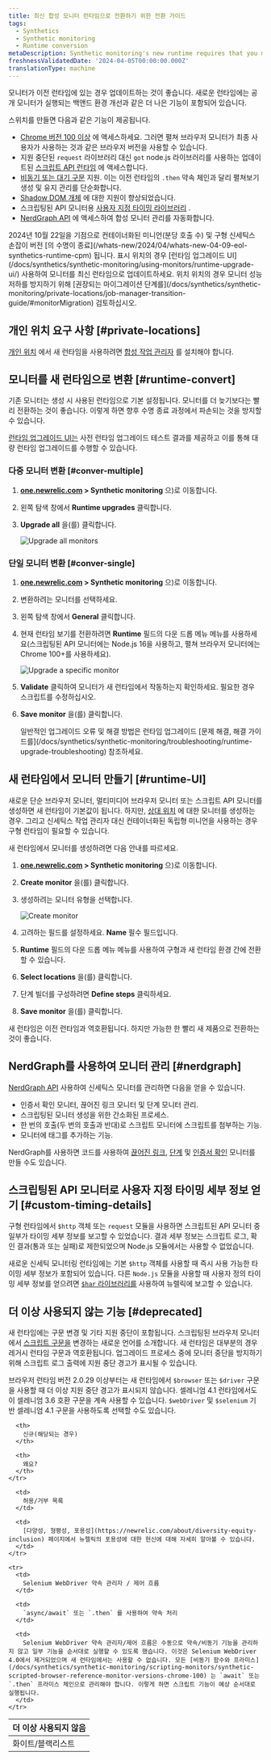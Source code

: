 ```yaml
---
title: 최신 합성 모니터 런타임으로 전환하기 위한 전환 가이드
tags:
  - Synthetics
  - Synthetic monitoring
  - Runtime conversion
metaDescription: Synthetic monitoring's new runtime requires that you make some changes to your already existing monitors.
freshnessValidatedDate: '2024-04-05T00:00:00.000Z'
translationType: machine
---
```





모니터가 이전 런타임에 있는 경우 업데이트하는 것이 좋습니다. 새로운 런타임에는 공개 모니터가 실행되는 백앤드 환경 개선과 같은 더 나은 기능이 포함되어 있습니다.

스위치를 만들면 다음과 같은 기능이 제공됩니다.

* [Chrome 버전 100 이상](/docs/synthetics/synthetic-monitoring/scripting-monitors/synthetic-scripted-browser-reference-monitor-versions-chrome-100) 에 액세스하세요. 그러면 펼쳐 브라우저 모니터가 최종 사용자가 사용하는 것과 같은 브라우저 버전을 사용할 수 있습니다.
* 지원 중단된 `request` 라이브러리 대신 `got` node.js 라이브러리를 사용하는 업데이트된 [스크립트 API 런타임](/docs/synthetics/synthetic-monitoring/using-monitors/manage-monitor-runtimes/#apidependencies) 에 액세스합니다.
* [비동기 또는 대기 구문](/docs/synthetics/synthetic-monitoring/using-monitors/manage-monitor-runtimes/#browserdependencies) 지원. 이는 이전 런타임의 `.then` 약속 체인과 달리 펼쳐보기 생성 및 유지 관리를 단순화합니다.
* [Shadow DOM 개체](/docs/synthetics/synthetic-monitoring/scripting-monitors/synthetic-scripted-browser-reference-monitor-versions-chrome-100/#shadow) 에 대한 지원이 향상되었습니다.
* 스크립팅된 API 모니터용 [사용자 지정 타이밍 라이브러리](/docs/synthetics/synthetic-monitoring/scripting-monitors/custom-timing-details) .
* [NerdGraph API](/docs/apis/nerdgraph/examples/nerdgraph-synthetics-tutorial) 에 액세스하여 합성 모니터 관리를 자동화합니다.

<Callout variant="important">
  2024년 10월 22일을 기점으로 컨테이너화된 미니언(분당 호출 수) 및 구형 신세틱스 손잡이 버전 [의 수명이 종료](/whats-new/2024/04/whats-new-04-09-eol-synthetics-runtime-cpm) 됩니다. 표시 위치의 경우 [런타임 업그레이드 UI](/docs/synthetics/synthetic-monitoring/using-monitors/runtime-upgrade-ui/) 사용하여 모니터를 최신 런타임으로 업데이트하세요. 위치 위치의 경우 모니터 성능 저하를 방지하기 위해 [권장되는 마이그레이션 단계를](/docs/synthetics/synthetic-monitoring/private-locations/job-manager-transition-guide/#monitorMigration) 검토하십시오.
</Callout>

## 개인 위치 요구 사항 [#private-locations]

[개인 위치](/docs/synthetics/synthetic-monitoring/private-locations/private-locations-overview-monitor-internal-sites-add-new-locations) 에서 새 런타임을 사용하려면 [합성 작업 관리자](/docs/synthetics/synthetic-monitoring/private-locations/install-job-manager) 를 설치해야 합니다.

## 모니터를 새 런타임으로 변환 [#runtime-convert]

기존 모니터는 생성 시 사용된 런타임으로 기본 설정됩니다. 모니터를 더 늦기보다는 빨리 전환하는 것이 좋습니다. 이렇게 하면 향후 수명 종료 과정에서 파손되는 것을 방지할 수 있습니다.

[런타임 업그레이드 UI는](/docs/synthetics/synthetic-monitoring/using-monitors/runtime-upgrade-ui) 사전 런타임 업그레이드 테스트 결과를 제공하고 이를 통해 대량 런타임 업그레이드를 수행할 수 있습니다.

### 다중 모니터 변환 [#conver-multiple]

1. <DNT>**[one.newrelic.com](https://one.newrelic.com/all-capabilities) > Synthetic monitoring**</DNT> 으)로 이동합니다.

2. 왼쪽 탐색 창에서 <DNT>**Runtime upgrades**</DNT> 클릭합니다.

3. <DNT>**Upgrade all**</DNT> 을(를) 클릭합니다.

   <img
     title="Upgrade all monitors"
     alt="Upgrade all monitors"
     src={syntheticUpgradeAllMonitors}
   />

### 단일 모니터 변환 [#conver-single]

1. <DNT>**[one.newrelic.com](https://one.newrelic.com/all-capabilities) > Synthetic monitoring**</DNT> 으)로 이동합니다.

2. 변환하려는 모니터를 선택하세요.

3. 왼쪽 탐색 창에서 <DNT>**General**</DNT> 클릭합니다.

4. 현재 런타임 보기를 전환하려면 <DNT>**Runtime**</DNT> 필드의 다운 드롭 메뉴 메뉴를 사용하세요(스크립팅된 API 모니터에는 Node.js 16을 사용하고, 펼쳐 브라우저 모니터에는 Chrome 100+를 사용하세요).

   <img
     title="Upgrade a specific monitor"
     alt="Upgrade a specific monitor"
     src={syntheticUpgradeSpecificMonitor}
   />

5. <DNT>**Validate**</DNT> 클릭하여 모니터가 새 런타임에서 작동하는지 확인하세요. 필요한 경우 스크립트를 수정하십시오.

6. <DNT>**Save monitor**</DNT> 을(를) 클릭합니다.

   <Callout variant="tip">
     일반적인 업그레이드 오류 및 해결 방법은 런타임 업그레이드 [문제 해결, 해결 가이드를](/docs/synthetics/synthetic-monitoring/troubleshooting/runtime-upgrade-troubleshooting) 참조하세요.
   </Callout>

## 새 런타임에서 모니터 만들기 [#runtime-UI]

새로운 단순 브라우저 모니터, 멀티미디어 브라우저 모니터 또는 스크립트 API 모니터를 생성하면 새 런타임이 기본값이 됩니다. 하지만, [상대 위치](/docs/synthetics/synthetic-monitoring/private-locations/monitor-private-locations) 에 대한 모니터를 생성하는 경우. 그리고 신세틱스 작업 관리자 대신 컨테이너화된 독립형 미니언을 사용하는 경우 구형 런타임이 필요할 수 있습니다.

새 런타임에서 모니터를 생성하려면 다음 안내를 따르세요.

1. <DNT>**[one.newrelic.com](https://one.newrelic.com/all-capabilities) > Synthetic monitoring**</DNT> 으)로 이동합니다.

2. <DNT>**Create monitor**</DNT> 을(를) 클릭합니다.

3. 생성하려는 모니터 유형을 선택합니다.

   <img
     title="Create monitor"
     alt="Create monitor"
     src={syntheticsCreateMonitor}
   />

4. 고려하는 필드를 설정하세요. <DNT>**Name**</DNT> 필수 필드입니다.

5. <DNT>**Runtime**</DNT> 필드의 다운 드롭 메뉴 메뉴를 사용하여 구형과 새 런타임 환경 간에 전환할 수 있습니다.

6. <DNT>**Select locations**</DNT> 을(를) 클릭합니다.

7. 단계 빌더를 구성하려면 <DNT>**Define steps**</DNT> 클릭하세요.

8. <DNT>**Save monitor**</DNT> 을(를) 클릭합니다.

새 런타임은 이전 런타임과 역호환됩니다. 하지만 가능한 한 빨리 새 제품으로 전환하는 것이 좋습니다.

## NerdGraph를 사용하여 모니터 관리 [#nerdgraph]

[NerdGraph API](/docs/apis/nerdgraph/examples/nerdgraph-synthetics-tutorial) 사용하여 신세틱스 모니터를 관리하면 다음을 얻을 수 있습니다.

* 인증서 확인 모니터, 끊어진 링크 모니터 및 단계 모니터 관리.
* 스크립팅된 모니터 생성을 위한 간소화된 프로세스.
* 한 번의 호출(두 번의 호출과 반대)로 스크립트 모니터에 스크립트를 첨부하는 기능.
* 모니터에 태그를 추가하는 기능.

NerdGraph를 사용하면 코드를 사용하여 [끊어진 링크](/docs/apis/nerdgraph/examples/nerdgraph-synthetics-tutorial/#create-broken-links), [단계](/docs/apis/nerdgraph/examples/nerdgraph-synthetics-tutorial/#create-step) 및 [인증서 확인](/docs/apis/nerdgraph/examples/nerdgraph-synthetics-tutorial/#create-certificate-check) 모니터를 만들 수도 있습니다.

## 스크립팅된 API 모니터로 사용자 지정 타이밍 세부 정보 얻기 [#custom-timing-details]

구형 런타임에서 `$http` 객체 또는 `request` 모듈을 사용하면 스크립트된 API 모니터 중 일부가 타이밍 세부 정보를 보고할 수 있었습니다. 결과 세부 정보는 스크립트 로그, 확인 결과(통과 또는 실패)로 제한되었으며 Node.js 모듈에서는 사용할 수 없었습니다.

새로운 신세틱 모니터링 런타임에는 기본 `$http` 객체를 사용할 때 즉시 사용 가능한 타이밍 세부 정보가 포함되어 있습니다. 다른 `Node.js` 모듈을 사용할 때 사용자 정의 타이밍 세부 정보를 얻으려면 [`$har` 라이브러리를](/docs/synthetics/synthetic-monitoring/scripting-monitors/custom-timing-details) 사용하여 뉴렐릭에 보고할 수 있습니다.

## 더 이상 사용되지 않는 기능 [#deprecated]

새 런타임에는 구문 변경 및 기타 지원 중단이 포함됩니다. 스크립팅된 브라우저 모니터에서 [스크립트 구문을](/docs/synthetics/synthetic-monitoring/scripting-monitors/synthetic-scripted-browser-reference-monitor-versions-chrome-100) 변경하는 새로운 언어를 소개합니다. 새 런타임은 대부분의 경우 레거시 런타임 구문과 역호환됩니다. 업그레이드 프로세스 중에 모니터 중단을 방지하기 위해 스크립트 로그 출력에 지원 중단 경고가 표시될 수 있습니다.

브라우저 런타임 버전 2.0.29 이상부터는 새 런타임에서 `$browser` 또는 `$driver` 구문을 사용할 때 더 이상 지원 중단 경고가 표시되지 않습니다. 셀레니엄 4.1 런타임에서도 이 셀레니엄 3.6 호환 구문을 계속 사용할 수 있습니다. `$webDriver` 및 `$selenium` 기반 셀레니엄 4.1 구문을 사용하도록 선택할 수도 있습니다.

<table>
  <thead>
    <tr>
      <th style={{ width: "100px" }}>
        더 이상 사용되지 않음
      </th>

      <th>
        신규(해당되는 경우)
      </th>

      <th>
        왜요?
      </th>
    </tr>
  </thead>

  <tbody>
    <tr>
      <td>
        화이트/블랙리스트
      </td>

      <td>
        허용/거부 목록
      </td>

      <td>
        [다양성, 형평성, 포용성](https://newrelic.com/about/diversity-equity-inclusion) 페이지에서 뉴렐릭의 포용성에 대한 헌신에 대해 자세히 알아볼 수 있습니다.
      </td>
    </tr>

    <tr>
      <td>
        Selenium WebDriver 약속 관리자 / 제어 흐름
      </td>

      <td>
        `async/await` 또는 `.then` 를 사용하여 약속 처리
      </td>

      <td>
        Selenium WebDriver 약속 관리자/제어 흐름은 수동으로 약속/비동기 기능을 관리하지 않고 일부 기능을 순서대로 실행할 수 있도록 했습니다. 이것은 Selenium WebDriver 4.0에서 제거되었으며 새 런타임에서는 사용할 수 없습니다. 모든 [비동기 함수와 프라미스](/docs/synthetics/synthetic-monitoring/scripting-monitors/synthetic-scripted-browser-reference-monitor-versions-chrome-100) 는 `await` 또는 `.then` 프라미스 체인으로 관리해야 합니다. 이렇게 하면 스크립트 기능이 예상 순서대로 실행됩니다.
      </td>
    </tr>
  </tbody>
</table>